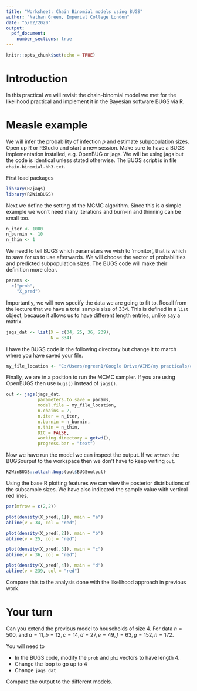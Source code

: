 ```yaml
---
title: "Worksheet: Chain Binomial models using BUGS"
author: "Nathan Green, Imperial College London"
date: "5/02/2020"
output:
  pdf_document:
    number_sections: true 
---
```


```r
knitr::opts_chunk$set(echo = TRUE)
```

# Introduction

In this practical we will revisit the chain-binomial model we met for the likelihood practical and implement it in the Bayesian software BUGS via R.

# Measle example

We will infer the probability of infection $p$ and estimate subpopulation sizes.
Open up R or RStudio and start a new session.
Make sure to have a BUGS implementation installed, e.g. OpenBUG or jags. We will be using jags but the code is identical unless stated otherwise.
The BUGS script is in file `chain-binomial-hh3.txt`.

First load packages

```r
library(R2jags)
library(R2WinBUGS)
```

Next we define the setting of the MCMC algorithm.
Since this is a simple example we won't need many iterations and burn-in and thinning can be small too.

```r
n_iter <- 1000
n_burnin <- 10
n_thin <- 1
```

We need to tell BUGS which parameters we wish to 'monitor', that is which to save for us to use afterwards.
We will choose the vector of probabilities and predicted subpopulation sizes.
The BUGS code will make their definition more clear.

```r
params <-
  c("prob",
    "X_pred")
```

Importantly, we will now specify the data we are going to fit to.
Recall from the lecture that we have a total sample size of 334.
This is defined in a `list` object, because it allows us to have different length entries, unlike say a matrix.

```r
jags_dat <- list(X = c(34, 25, 36, 239),
                 N = 334)
```

I have the BUGS code in the following directory but change it to march where you have saved your file.

```r
my_file_location <- "C:/Users/ngreen1/Google Drive/AIMS/my practicals/chain-binomial-hh3.txt"
```

Finally, we are in a position to run the MCMC sampler. If you are using OpenBUGS then use `bugs()` instead of `jags()`.

```r
out <- jags(jags_dat,
            parameters.to.save = params,
            model.file = my_file_location,
            n.chains = 2,
            n.iter = n_iter,
            n.burnin = n_burnin,
            n.thin = n_thin,
            DIC = FALSE,
            working.directory = getwd(),
            progress.bar = "text")
```

Now we have run the model we can inspect the output.
If we `attach` the BUGSourput to the workspace then we don't have to keep writing `out`.

```r
R2WinBUGS::attach.bugs(out$BUGSoutput)
```

Using the base R plotting features we can view the posterior distributions of the subsample sizes.
We have also indicated the sample value with vertical red lines.

```r
par(mfrow = c(2,2))

plot(density(X_pred[,1]), main = "a")
abline(v = 34, col = "red")

plot(density(X_pred[,2]), main = "b")
abline(v = 25, col = "red")

plot(density(X_pred[,3]), main = "c")
abline(v = 36, col = "red")

plot(density(X_pred[,4]), main = "d")
abline(v = 239, col = "red")
```

Compare this to the analysis done with the likelihood approach in previous work.


# Your turn

Can you extend the previous model to households of size 4.
For data $n = 500$, and $a = 11, b = 12, c = 14, d = 27, e = 49, f = 63, g = 152, h = 172$.

You will need to

* In the BUGS code, modify the `prob` and `phi` vectors to have length 4.
* Change the loop to go up to 4
* Change `jags_dat`

Compare the output to the different models.

